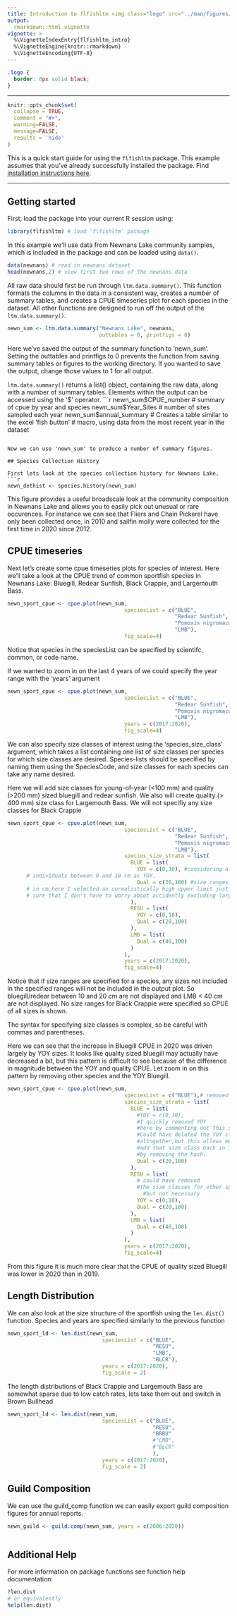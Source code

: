 ```yaml
---
title: Introduction to flfishltm <img class="logo" src="../man/figures/logo.png" align="right" height="139" />
output:
  rmarkdown::html_vignette
vignette: >
  %\VignetteIndexEntry{flfishltm_intro}
  %\VignetteEngine{knitr::rmarkdown}
  %\VignetteEncoding{UTF-8}
---
```


```css
.logo {
  border: 0px solid black;
}
```

--- 

```r
knitr::opts_chunk$set(
  collapse = TRUE,
  comment = "#>",
  warning=FALSE,
  message=FALSE,
  results = 'hide'
)
```

This is a quick start guide for using the `flfishltm` package. This example assumes 
that you've already successfully installed the package. Find [installation instructions here](https://github.com/jasonO6359/flfishltm/blob/main/README.md).

---

## Getting started

First, load the package into your current R session using:
```r
library(flfishltm) # load 'flfishltm' package
```

In this example we'll use data from Newnans Lake community samples, which is included
in the package and can be loaded using `data()`. 
```r
data(newnans) # read in newnans dataset
head(newnans,2) # view first two rows of the newnans data
```

All raw data should first be run through `ltm.data.summary()`. This function 
formats the columns in the data in a consistent way, creates a number of summary
tables, and creates a CPUE timeseries plot for each species in the dataset. All 
other functions are designed to run off the output of the `ltm.data.summary()`.

```r
newn_sum <- ltm.data.summary("Newnans Lake", newnans, 
                             outtables = 0, printfigs = 0) 
```

Here we've saved the output of the summary function to 'newn_sum'. Setting the
outtables and printfigs to 0 prevents the function from saving summary tables or
figures to the working directory. If you wanted to save the output, change those values
to 1 for all output. 

`ltm.data.summary()` returns a list() object, containing the raw data, along with a 
number of summary tables. Elements within the output can be accessed using the 
'$' operator.
```r
newn_sum$CPUE_number # summary of cpue by year and species
newn_sum$Year_Sites # number of sites sampled each year
newn_sum$annual_summary # Creates a table similar to the excel 'fish button'
# macro, using data from the most recent year in the dataset
```

Now we can use 'newn_sum' to produce a number of summary figures. 

## Species Collection History

First lets look at the species collection history for Newnans Lake. 
```r
newn_dethist <- species.history(newn_sum)
```

  This figure provides a useful broadscale look at the community composition in Newnans Lake and allows you to easily pick out unusual or rare occurences. For instance we can see that Fliers and Chain Pickerel have only been collected once, in 2010 and sailfin molly were collected for the first time in 2020 since 2012. 

## CPUE timeseries

Next let's create some cpue timeseries plots for species of interest. Here we'll take a look at the CPUE trend of common sportfish species in Newnans Lake: Bluegill, Redear Sunfish, Black Crappie, and Largemouth Bass.
```r
newn_sport_cpue <- cpue.plot(newn_sum,
                                     speciesList = c("BLUE",
                                                     "Redear Sunfish", 
                                                     "Pomoxis nigromaculatus",
                                                     "LMB"), 
                                     fig_scale=4)
```
Notice that species in the speciesList can be specified by scientifc, common, or code name. 

If we wanted to zoom in on the last 4 years of we could specify the year range with the 'years' argument
```r
newn_sport_cpue <- cpue.plot(newn_sum, 
                                     speciesList = c("BLUE",
                                                     "Redear Sunfish",
                                                     "Pomoxis nigromaculatus",
                                                     "LMB"), 
                                     years = c(2017:2020),
                                     fig_scale=4)
```

We can also specify size classes of interest using the 'species_size_class' argument, which takes a list containing one list of size classes per species for which size classes are desired. Species-lists should be specified by naming them using the SpeciesCode, and size classes for each species can take any name desired.

Here we will add size classes for young-of-year (<100 mm) and quality (>200 mm) sized bluegill and redear sunfish. We also will create quality (> 400 mm) size class for Largemouth Bass. We will not specifiy any size classes for Black Crappie  

```r
newn_sport_cpue <- cpue.plot(newn_sum, 
                                     speciesList = c("BLUE",
                                                     "Redear Sunfish",
                                                     "Pomoxis nigromaculatus",
                                                     "LMB"),
                                     species_size_strata = list(
                                       BLUE = list(
                                         YOY = c(0,10), #considering all 
      # individuals between 0 and 10 cm as YOY. 
                                         Qual = c(20,100) #size ranges specified
      # in cm,here I selected an unrealistically high upper limit just to make 
      # sure that I don't have to worry about accidently excluding large individuals.
                                       ),
                                       RESU = list(
                                         YOY = c(0,10),
                                         Qual = c(20,100)
                                       ),
                                       LMB = list(
                                         Qual = c(40,100)
                                       )
                                     ),
                                     years = c(2017:2020), 
                                     fig_scale=4)
```
Notice that if size ranges are specified for a species, any sizes not included in the specified ranges will not be included in the output plot. So bluegill/redear between 10 and 20 cm are not displayed and LMB < 40 cm are not displayed. No size ranges for Black Crappie were specified so CPUE of all sizes is shown.

The syntax for specifying size classes is complex, so be careful with commas and parentheses. 

Here we can see that the increase in Bluegill CPUE in 2020 was driven largely by YOY sizes. It looks like quality sized bluegill may actually have decreased a bit, but this pattern is difficult to see because of the difference in magnitude between the YOY and quality CPUE. Let zoom in on this pattern by removing other species and the YOY Bluegill. 
```r
newn_sport_cpue <- cpue.plot(newn_sum, 
                                     speciesList = c("BLUE"),# removed LMB,RESU,BLCR
                                     species_size_strata = list(
                                       BLUE = list(
                                         #YOY = c(0,10), 
                                         #I quickly removed YOY 
                                         #here by commenting out this sizeclass.
                                         #Could have deleted the YOY class 
                                         #altogether,but this allows me to quickly
                                         #add that size class back in if I wanted 
                                         #by removing the hash. 
                                         Qual = c(20,100) 
                                       ),
                                       RESU = list(        
                                         # could have removed 
                                         #the size classes for other species, 
                                           #but not necessary
                                         YOY = c(0,10),
                                         Qual = c(20,100)
                                       ),
                                       LMB = list(
                                         Qual = c(40,100)
                                       )
                                     ),
                                     years = c(2017:2020), 
                                     fig_scale=4)
```

From this figure it is much more clear that the CPUE of quality sized Bluegill
was lower in 2020 than in 2019. 

## Length Distribution

We can also look at the size structure of the sportfish using the `len.dist()`
function. Species and years are specified similarly to the previous function

```r
newn_sport_ld <- len.dist(newn_sum,
                              speciesList = c("BLUE",
                                              "RESU",
                                              "LMB",
                                              "BLCR"),
                              years = c(2017:2020),
                              fig_scale = 2)
```

The length distributions of Black Crappie and Largemouth Bass are somewhat 
sparse due to low catch rates, lets take them out and switch in Brown Bullhead

```r
newn_sport_ld <- len.dist(newn_sum,
                              speciesList = c("BLUE",
                                              "RESU",
                                              "BRBU"
                                              #"LMB",
                                              #"BLCR"
                                              ),
                              years = c(2017:2020),
                              fig_scale = 2)
```

## Guild Composition

We can use the guild_comp function we can easily export guild composition 
figures for annual reports.

```r
newn_guild <- guild.comp(newn_sum, years = c(2006:2020))
  
```

## Additional Help

For more information on package functions see function help documentation:
```r
?len.dist
# or equivalently
help(len.dist)
```